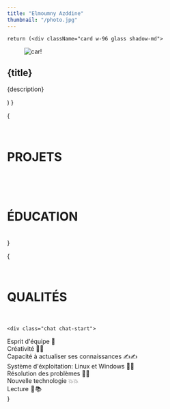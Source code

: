 ```yaml
---
title: "Elmoumny Azddine"
thumbnail: "/photo.jpg"
---
```




<HeroSection />

    return (<div className="card w-96 glass shadow-md">
  <figure><img src={image} alt="car!" className="w-full"/></figure>
  <div className="card-body">
    <h2 className="card-title">{title}</h2>
    <p>{description}</p>
    <div className="card-actions justify-end">
    </div>
  </div>
</div>)
}



{
    <div class="px-2 w-full lg:px-12 space-y-2">
    <br/>
    <h1>PROJETS</h1>
    <br/>
    
<div class="flex flex-wrap w-full gap-3 justify-evenly">
<ProjectCard image="/projets/improblem.png" title="Maximisation d'influence dans les réseaux complexes Flask" description="Identifier les noeuds les plus importantes au sein d'un réseaux en utilisant l'algorithme AHP et les techniques d'analyse des réseaux."/>
<ProjectCard image="/projets/compiler.jpg" title="Compilateur D'algorithme : (Flex ,Bison & C#)" description="Implementer un Compilateur qui permet d'exécuter le langage algorithmique"/>



</div>
<br/>
<h1>ÉDUCATION</h1>
    <br/>

<div class="flex flex-wrap w-full gap-3 justify-evenly">
<ProjectCard image="/projets/caddiayyad.png" title="Licence Fondamentale" description="Faculté des sciences Semlalia à Marrakech
Science mathématiques et informatiques"/>
<ProjectCard image="/projets/h2.jpeg" title="Bacclauréat en Sciences Mathématiques B" description="Lycée Hassan 2. Guéliz Marrakech"/>
</div>
    </div>
}

{
    <div class="px-2 w-full lg:px-12 space-y-2">
    <br/>
    <h1>QUALITÉS</h1>
    <br/>


    <div class="chat chat-start">
  <div class="chat-bubble chat-bubble-accent">Esprit d'équipe 👥
</div>
</div>
<div class="chat chat-end">
  <div class="chat-bubble chat-bubble-info">Créativité 💫💫
</div>
</div>
<div class="chat chat-start">
  <div class="chat-bubble chat-bubble-accent">Capacité à actualiser ses connaissances ✍️✍️
</div>
</div>
<div class="chat chat-end">
  <div class="chat-bubble chat-bubble-info">Système d'éxploitation: Linux et Windows 🦾🦾
</div>
</div>
<div class="chat chat-start">
  <div class="chat-bubble chat-bubble-accent">Résolution des problèmes 🧠🧠
</div>
</div>
<div class="chat chat-end">
  <div class="chat-bubble chat-bubble-info">
Nouvelle technologie 💥💥
  
  </div>
</div>
<div class="chat chat-start ">
  <div class="chat-bubble chat-bubble-accent">Lecture  📘 📚 </div>
</div>
    </div>
}